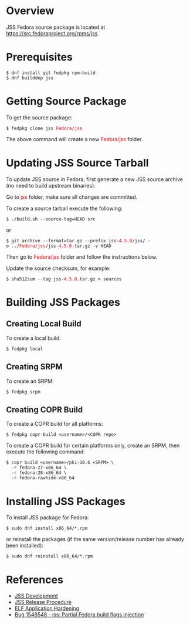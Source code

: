 = Overview =

JSS Fedora source package is located at https://src.fedoraproject.org/rpms/jss.

= Prerequisites =

 $ dnf install git fedpkg rpm-build
 $ dnf builddep jss

= Getting Source Package  =

To get the source package:

 $ fedpkg clone jss <font color="red">Fedora/jss</font>

The above command will create a new <font color="red">Fedora/jss</font> folder.

= Updating JSS Source Tarball =

To update JSS source in Fedora, first generate a new JSS source archive (no need to build upstream binaries).

Go to <font color="red">jss</font> folder, make sure all changes are committed.

To create a source tarball execute the following:

 $ ./build.sh --source-tag=HEAD src

or

 $ git archive --format=tar.gz --prefix jss-<font color="red">4.5.0</font>/jss/ -o ../<font color="red">Fedora/jss</font>/jss-<font color="red">4.5.0</font>.tar.gz -v HEAD

Then go to <font color="red">Fedora/jss</font> folder and follow the instructions below.

Update the source checksum, for example:

 $ sha512sum --tag jss-<font color="red">4.5.0</font>.tar.gz > sources

= Building JSS Packages =

== Creating Local Build ==

To create a local build:

<pre>
$ fedpkg local
</pre>

== Creating SRPM ==

To create an SRPM:

<pre>
$ fedpkg srpm
</pre>

== Creating COPR Build ==

To create a COPR build for all platforms:

<pre>
$ fedpkg copr-build <username>/<COPR repo>
</pre>

To create a COPR build for certain platforms only, create an SRPM, then execute the following command:

<pre>
$ copr build <username>/pki-10.6 <SRPM> \
  -r fedora-27-x86_64 \
  -r fedora-28-x86_64 \
  -r fedora-rawhide-x86_64
</pre>

= Installing JSS Packages =

To install JSS package for Fedora:

<pre>
$ sudo dnf install x86_64/*.rpm
</pre>

or reinstall the packages (if the same version/release number has already been installed):

<pre>
$ sudo dnf reinstall x86_64/*.rpm
</pre>

= References =

* [[JSS Development]]
* [[JSS Release Procedure]]
* [[ELF Application Hardening]]
* [https://bugzilla.redhat.com/show_bug.cgi?id=1548548 Bug 1548548 - jss: Partial Fedora build flags injection]